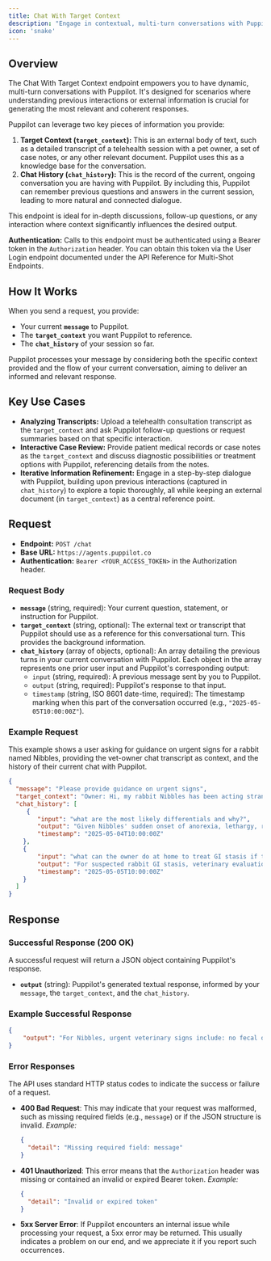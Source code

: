 ```yaml
---
title: Chat With Target Context
description: "Engage in contextual, multi-turn conversations with Puppilot, leveraging existing chat transcripts and conversation history."
icon: 'snake'
---
```


## Overview

The Chat With Target Context endpoint empowers you to have dynamic, multi-turn conversations with Puppilot. It's designed for scenarios where understanding previous interactions or external information is crucial for generating the most relevant and coherent responses.

Puppilot can leverage two key pieces of information you provide:

1.  **Target Context (`target_context`):** This is an external body of text, such as a detailed transcript of a telehealth session with a pet owner, a set of case notes, or any other relevant document. Puppilot uses this as a knowledge base for the conversation.
2.  **Chat History (`chat_history`):** This is the record of the current, ongoing conversation you are having with Puppilot. By including this, Puppilot can remember previous questions and answers in the current session, leading to more natural and connected dialogue.

This endpoint is ideal for in-depth discussions, follow-up questions, or any interaction where context significantly influences the desired output. 

**Authentication:** Calls to this endpoint must be authenticated using a Bearer token in the `Authorization` header. You can obtain this token via the User Login endpoint documented under the API Reference for Multi-Shot Endpoints.

## How It Works

When you send a request, you provide:
-   Your current **`message`** to Puppilot.
-   The **`target_context`** you want Puppilot to reference.
-   The **`chat_history`** of your session so far.

Puppilot processes your message by considering both the specific context provided and the flow of your current conversation, aiming to deliver an informed and relevant response.

## Key Use Cases

-   **Analyzing Transcripts:** Upload a telehealth consultation transcript as the `target_context` and ask Puppilot follow-up questions or request summaries based on that specific interaction.
-   **Interactive Case Review:** Provide patient medical records or case notes as the `target_context` and discuss diagnostic possibilities or treatment options with Puppilot, referencing details from the notes.
-   **Iterative Information Refinement:** Engage in a step-by-step dialogue with Puppilot, building upon previous interactions (captured in `chat_history`) to explore a topic thoroughly, all while keeping an external document (in `target_context`) as a central reference point.

## Request

-   **Endpoint:** `POST /chat`
-   **Base URL:** `https://agents.puppilot.co`
-   **Authentication:** `Bearer <YOUR_ACCESS_TOKEN>` in the Authorization header.

### Request Body

-   **`message`** (string, required): Your current question, statement, or instruction for Puppilot.
-   **`target_context`** (string, optional): The external text or transcript that Puppilot should use as a reference for this conversational turn. This provides the background information.
-   **`chat_history`** (array of objects, optional): An array detailing the previous turns in your current conversation with Puppilot. Each object in the array represents one prior user input and Puppilot's corresponding output:
    -   `input` (string, required): A previous message sent by you to Puppilot.
    -   `output` (string, required): Puppilot's response to that input.
    -   `timestamp` (string, ISO 8601 date-time, required): The timestamp marking when this part of the conversation occurred (e.g., `"2025-05-05T10:00:00Z"`).

### Example Request

This example shows a user asking for guidance on urgent signs for a rabbit named Nibbles, providing the vet-owner chat transcript as context, and the history of their current chat with Puppilot.

```json
{
  "message": "Please provide guidance on urgent signs",
  "target_context": "Owner: Hi, my rabbit Nibbles has been acting strangely—she's not eating her hay and just sits in the corner of her cage. Vet: I'm sorry to hear that—how long has she been like this? Owner: Since yesterday afternoon. She usually runs to me when I open the cage but now she just stays still. Vet: Has she passed any stool or urine in the last 24 hours? Owner: Very little stool, and it looks smaller than usual. I haven't noticed any urine. Vet: Any signs of drooling, teeth grinding, or discomfort when you touch her belly? Owner: She did grind her teeth a little last night and flinched when I tried to pick her up. Vet: Has her diet changed recently, or could she have chewed on anything unusual? Owner: No diet changes, but she might have nibbled a bit of cardboard from her play area. Vet: Is she usually free-roaming, or has she had any recent stress—like a loud noise or new pet? Owner: She's free-roaming in the afternoons, and my nephew was over a couple days ago—he was a bit loud. Vet: How old is Nibbles and has she had any history of dental or digestive issues? Owner: She's 3 and has never had any problems until now. Vet: Thank you, that's very helpful.",
  "chat_history": [
     {
        "input": "what are the most likely differentials and why?",
        "output": "Given Nibbles' sudden onset of anorexia, lethargy, reduced and smaller fecal output, possible anuria, and signs of discomfort such as teeth grinding and flinching, the most likely differential diagnoses include:\n\n1. **Gastrointestinal (GI) Stasis / Ileus**\n   - **Reasoning:** GI stasis is common in rabbits and often presents with anorexia, reduced fecal output, lethargy, and abdominal discomfort. Stress (such as the recent loud visit) and decreased food intake can precipitate this condition. The small, reduced fecal pellets and decreased urine production may reflect decreased GI motility and systemic effects.\n   - **Supporting signs:** Anorexia, lethargy, reduced fecal output, teeth grinding (a pain indicator), hiding behavior.\n   - **Diagnostics:** Physical exam focusing on abdominal palpation for gut motility and distension, abdominal radiographs to assess gas patterns and obstruction, and possibly ultrasound if available.\n   - **Differentiation:** GI obstruction would typically show more severe abdominal distension and possibly more severe pain; dental disease may cause anorexia but usually has more localized oral signs.\n\n2. **Dental Disease / Dental Pain**\n   - **Reasoning:** Dental problems are a common cause of anorexia and pain in rabbits. Although no prior dental issues were reported, rabbits can develop dental overgrowth or malocclusion that leads to pain, reduced food intake, and secondary GI stasis.\n   - **Supporting signs:** Teeth grinding (indicative of pain), flinching on handling, anorexia.\n   - **Diagnostics:** Oral examination under sedation or anesthesia, skull radiographs to assess tooth roots and alignment.\n   - **Differentiation:** Dental disease may be differentiated from primary GI stasis by the presence of oral lesions, malocclusion, or overgrown teeth.\n\n3. **Urinary Tract Obstruction or Disease**\n   - **Reasoning:** The possible absence of urine production raises concern for urinary tract issues such as obstruction or infection, which can cause discomfort and systemic illness.\n   - **Supporting signs:** Possible anuria, discomfort, lethargy.\n   - **Diagnostics:** Urinalysis, abdominal ultrasound to assess bladder and kidneys, palpation for bladder distension.\n   - **Differentiation:** Urinary disease may be differentiated by palpation of a distended bladder or abnormal urinalysis findings.\n\n4. **Pain or Stress-Related Behavioral Changes**\n   - **Reasoning:** The recent environmental stressor (loud visit) could contribute to stress-induced anorexia and hiding behavior, which can exacerbate GI stasis.\n   - **Supporting signs:** Hiding, lethargy.\n   - **Diagnostics:** Clinical history and exclusion of other causes.\n\n5. **Toxicity or Foreign Body Ingestion**\n   - **Reasoning:** Chewing on cardboard may introduce foreign material or toxins, potentially causing GI upset or obstruction.\n   - **Supporting signs:** Sudden anorexia, discomfort.\n   - **Diagnostics:** Abdominal imaging to detect foreign bodies.\n\n**Summary and Next Steps:**\n- The most likely primary diagnosis is GI stasis, possibly secondary to pain from dental disease or stress.\n- Immediate diagnostics should include thorough physical and oral examination, abdominal palpation, and radiographs.\n- Supportive care with fluid therapy, analgesia, and assisted feeding may be necessary.\n- Differentiation between GI stasis and dental disease is critical, as dental disease requires specific treatment.\n- Urinary issues should be ruled out given the possible anuria.\n\nPrompt veterinary evaluation is essential to confirm diagnosis and initiate appropriate treatment.",
        "timestamp": "2025-05-04T10:00:00Z"
    },
    {
        "input": "what can the owner do at home to treat GI stasis if they cannot get the rabbit to the vet",
        "output": "For suspected rabbit GI stasis, veterinary evaluation is critical due to severity. If vet care isn't immediately available, owners can: 1) Offer fresh water frequently; syringe-feed if needed. 2) Provide high-fiber foods like leafy greens and unlimited hay; avoid low-fiber pellets/treats. 3) Syringe-feed critical care formula if not eating. 4) Keep environment calm to reduce stress. 5) Watch for pain signs (teeth grinding, flinching); give analgesics only if vet-approved. 6) Avoid meds without vet guidance. These are supportive, not definitive; prompt vet care is essential.",
        "timestamp": "2025-05-05T10:00:00Z"
    }
  ]
}
```

## Response

### Successful Response (200 OK)

A successful request will return a JSON object containing Puppilot's response.

-   **`output`** (string): Puppilot's generated textual response, informed by your `message`, the `target_context`, and the `chat_history`.

### Example Successful Response

```json
{
    "output": "For Nibbles, urgent veterinary signs include: no fecal output or very small, dry pellets >24 hrs; no urination or urinary obstruction signs; severe lethargy/unresponsiveness; worsening anorexia despite care; severe pain (teeth grinding, vocalizing, flinching); abdominal bloating; labored/rapid breathing; collapse or inability to stand. Immediate vet care is critical to prevent serious complications."
}
```

### Error Responses

The API uses standard HTTP status codes to indicate the success or failure of a request.

-   **400 Bad Request**: This may indicate that your request was malformed, such as missing required fields (e.g., `message`) or if the JSON structure is invalid.
    *Example:*
    ```json
    {
      "detail": "Missing required field: message"
    }
    ```
-   **401 Unauthorized**: This error means that the `Authorization` header was missing or contained an invalid or expired Bearer token.
    *Example:*
    ```json
    {
      "detail": "Invalid or expired token"
    }
    ```
-   **5xx Server Error**: If Puppilot encounters an internal issue while processing your request, a 5xx error may be returned. This usually indicates a problem on our end, and we appreciate it if you report such occurrences.